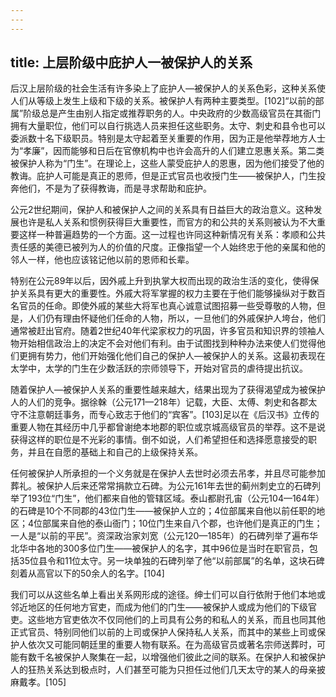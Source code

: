 ```yaml
---
---
---
```

title: 上层阶级中庇护人一被保护人的关系
---



后汉上层阶级的社会生活有许多染上了庇护人—被保护人的关系色彩，这种关系使人们从等级上发生上级和下级的关系。被保护人有两种主要类型。[102]“以前的部属”阶级总是产生由别人指定或推荐职务的人。中央政府的少数高级官员在其衙门拥有大量职位，他们可以自行挑选人员来担任这些职务。太守、刺史和县令也可以委派数十名下级职员。特别是太守起着至关重要的作用，因为正是他举荐地方人士为“孝廉”，因而能够和日后在官僚机构中也许会高升的人们建立恩惠关系。第二类被保护人称为“门生”。在理论上，这些人蒙受庇护人的恩惠，因为他们接受了他的教诲。庇护人可能是真正的恩师，但是正式官员也收授门生——被保护人，门生投奔他们，不是为了获得教诲，而是寻求帮助和庇护。

公元2世纪期间，保护人和被保护人之间的关系具有日益巨大的政治意义。这种发展也许是私人关系和惯例获得巨大重要性，而官方的和公共的关系则被认为不大重要这样一种普遍趋势的一个方面。这一过程也许同这种新情况有关系：孝顺和公共责任感的美德已被列为人的价值的尺度。正像指望一个人始终忠于他的亲属和他的邻人一样，他也应该铭记他以前的恩师和长辈。

特别在公元89年以后，因外戚上升到执掌大权而出现的政治生活的变化，使得保护关系具有更大的重要性。外戚大将军掌握的权力主要在于他们能够操纵对于数百名官员的任命。即使外戚的某些大将军也真心诚意试图招募一些受尊敬的人物，但是，人们仍有理由怀疑他们任命的人物，所以，一旦他们的外戚保护人垮台，他们通常被赶出官府。随着2世纪40年代梁家权力的巩固，许多官员和知识界的领袖人物开始相信政治上的决定不会对他们有利。由于试图找到种种办法来使人们觉得他们更拥有势力，他们开始强化他们自己的保护人—被保护人的关系。这最初表现在太学中，太学的门生在少数活跃的宗师领导下，开始对官员的虐待提出抗议。

随着保护人—被保护人关系的重要性越来越大，结果出现为了获得渴望成为被保护人的人们的竞争。据徐榦（公元171—218年）记载，大臣、太傅、刺史和各郡太守不注意朝廷事务，而专心致志于他们的“宾客”。[103]足以在《后汉书》立传的重要人物在其经历中几乎都曾谢绝本地郡的职位或京城高级官员的举荐。这不是说获得这样的职位是不光彩的事情。倒不如说，人们希望担任和选择愿意接受的职务，并且在自愿的基础上和自己的上级保持关系。

任何被保护人所承担的一个义务就是在保护人去世时必须去吊孝，并且尽可能参加葬礼。被保护人后来还常常捐款立石碑。为公元161年去世的蓟州刺史立的石碑列举了193位“门生”，他们都来自他的管辖区域。泰山都尉孔宙（公元104—164年）的石碑是10个不同郡的43位门生——被保护人立的；4位部属来自他以前任职的地区；4位部属来自他的泰山衙门；10位门生来自八个郡，也许他们是真正的门生；一人是“以前的平民”。资深政治家刘宽（公元120—185年）的石碑列举了遍布华北华中各地的300多位门生——被保护人的名字，其中96位是当时在职官员，包括35位县令和11位太守。另一块单独的石碑列举了他“以前部属”的名单，这块石碑刻着从高官以下的50余人的名字。[104]

我们可以从这些名单上看出关系网形成的途径。绅士们可以自行依附于他们本地或邻近地区的任何地方官吏，而成为他们的门生——被保护人或成为他们的下级官吏。这些地方官吏依次不仅同他们的上司具有公务的和私人的关系，而且也同其他正式官员、特别同他们以前的上司或保护人保持私人关系，而其中的某些上司或保护人依次又可能同朝廷里的重要人物有联系。在为高级官员或著名宗师送葬时，可能有数千名被保护人聚集在一起，以增强他们彼此之间的联系。在保护人和被保护人的狂热关系达到极点时，人们甚至可能为只担任过他们几天太守的某人的母亲披麻戴孝。[105]